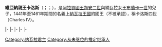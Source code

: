 {{Expand|time=2015-10-20T13:31:20+00:00}}
{{请求翻译|time=2015-10-20T13:31:20+00:00}}
{{Infobox royalty|monarch
| name           = 卡洛斯四世<br>Charles IV / Carlos IV
| image          = Princep carles de viana.jpg
| caption        = 
| succession     = {{le|維亞納親王|Prince of Viana}}
| reign          = 1425年9月8日－1461年9月23日
| predecessor    = [[布蘭卡一世_(納瓦拉)|布蘭卡一世]]
| successor      = {{le|加斯東 (維亞納親王)|Gaston, Prince of Viana|加斯東}}
| succession1    = [[纳瓦拉君主列表|納瓦拉國王]]（''名義上''）
| reign1         = 1441年4月1日－1461年9月23日
| predecessor1   = [[胡安二世_(阿拉贡)|胡安二世]]及[[布蘭卡一世_(納瓦拉)|布蘭卡一世]]
| successor1     = [[布蘭卡二世|布蘭卡二世]]
| spouse         = {{le|艾格尼絲 (克利夫斯)|Agnes of Cleves|克利夫斯的艾格尼絲}}
| issue          = 
| house          = [[特拉斯塔馬拉王朝|特拉斯塔馬拉王朝]]
| father         = 亞拉岡國王[[胡安二世_(阿拉贡)|胡安二世]]
| mother         = 納瓦拉女王[[布蘭卡一世|布蘭卡一世]]
| birth_date     = {{birth date|1421|5|29|df=y}}
| birth_place    = [[File:Estandarte_del_Reino_de_Castilla.svg|22px]] [[卡斯提爾王國|卡斯提爾]][[佩尼亚菲耶尔|佩尼亚菲耶尔]]
| death_date     = {{death date and age|1461|9|23|1421|5|29|df=y}}
| death_place    = [[File:Bandera_de_Reino_de_Navarra.svg|22px]] [[納瓦拉王國|納瓦拉]][[巴塞罗那|巴塞罗那]]
| religion       = [[天主教會|羅馬天主教]]
}}

'''維亞納親王卡洛斯'''（{{lang-fr|'''Charles de Viane'''}}；{{lang-es|'''Carlos de Trastámara y Évreux'''}}；{{bd|1421年|5月29日|1461年|9月23日}}），是[[胡安二世_(阿拉贡)|阿拉貢國王胡安二世]]與納瓦拉女王[[布蘭卡一世|布蘭卡一世]]的兒子，1441年至1461年期間的名義上[[納瓦拉王國|納瓦拉王國]]的國王（不被承認），稱卡洛斯四世（Charles IV）。

{{s-start}}
{{s-hou|[[特拉斯塔馬拉王朝|特拉斯塔馬拉王朝]]|1421年|5月29日|1461年|9月23日}}
{{s-reg|}}
{{s-bef | before=[[布蘭卡一世_(納瓦拉)|布蘭卡一世]] }}
{{s-ttl | title=[[纳瓦拉君主列表|''名義上的''納瓦拉國王]]<br />[[胡安二世_(阿拉贡)|胡安二世]]篡夺王位 | years=1441年4月1日－1461年9月23日<br />未曾行使權力}}
{{s-aft | after= [[布兰卡二世|布兰卡二世]]}}
|-
{{s-reg|es}}
|-
{{S-new|creation}}
{{s-ttl|title={{le|維亞納親王|Prince of Viana}}|years=1425年－1441年}}
{{s-aft|after=[[萊奧諾爾_(納瓦拉)|萊奧諾爾]]}}
|-
{{s-vac|last=[[阿方索五世_(阿拉贡)|阿方索五世]]}}
{{s-ttl|title={{le|赫羅納親王|Prince of Girona}}及{{le|塞韋拉伯爵|Count of Cervera}}|years=1458年－1461年}}
{{s-aft|rows=3|after=[[费尔南多二世_(阿拉贡)|费尔南多二世]]}}
|-
{{s-bef|rows=2|before=[[胡安二世_(阿拉贡)|胡安二世]]}}
{{s-ttl|title={{le|甘迪亞公爵|Duke of Gandía}}|years=1439年－1461年}}
|-
{{s-end}}

{{Authority control}}

[[Category:纳瓦拉君主|Category:纳瓦拉君主]]
[[Category:从未继位的推定继承人|Category:从未继位的推定继承人]]